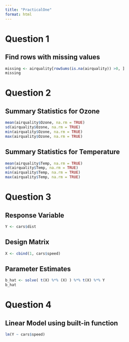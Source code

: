 ```yaml
---
title: "PracticalOne"
format: html
---
```


# Question 1
## Find rows with missing values
```r
missing <- airquality[rowSums(is.na(airquality)) >0, ]
missing
```

# Question 2
## Summary Statistics for Ozone
```r
mean(airquality$Ozone, na.rm = TRUE)
sd(airquality$Ozone, na.rm = TRUE)
min(airquality$Ozone, na.rm = TRUE)
max(airquality$Ozone, na.rm = TRUE)
```

## Summary Statistics for Temperature

```r
mean(airquality$Temp, na.rm = TRUE)
sd(airquality$Temp, na.rm = TRUE)
min(airquality$Temp, na.rm = TRUE)
max(airquality$Temp, na.rm = TRUE)
```


# Question 3
## Response Variable
```r
Y <- cars$dist
```
## Design Matrix
```r
X <- cbind(1, cars$speed)
```
## Parameter Estimates
```r
b_hat <- solve( t(X) %*% (X) ) %*% t(X) %*% Y
b_hat
```

# Question 4
## Linear Model using built-in function
```r
lm(Y ~ cars$speed)
```

